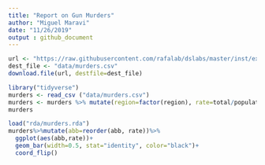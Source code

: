 ```yaml
---
title: "Report on Gun Murders"
author: "Miguel Maravi"
date: "11/26/2019"
output : github_document
---
```



```r
url <- "https://raw.githubusercontent.com/rafalab/dslabs/master/inst/extdata/murders.csv"
dest_file <- "data/murders.csv"
download.file(url, destfile=dest_file)

```

```r
library("tidyverse")
murders <- read_csv ("data/murders.csv")
murders <- murders %>% mutate(region=factor(region), rate=total/population*10^5)
murders

```


```r

load("rda/murders.rda")
murders%>%mutate(abb=reorder(abb, rate))%>%
  ggplot(aes(abb,rate))+
  geom_bar(width=0.5, stat="identity", color="black")+
  coord_flip()

```


